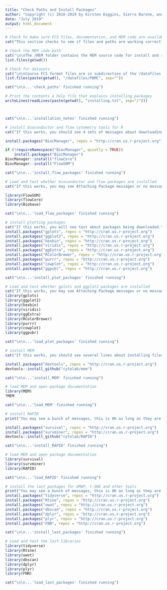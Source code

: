 ```yaml
---
title: "Check Paths and Install Packages"
author: "Copyright (c) 2016-2019 by Kirsten Diggins, Sierra Barone, and Jonathan Irish, All Rights Reserved; see EULA-MEM.text for MEM license information"
date: "July 2019"
output: html_document
---
```


```r
# Check to make sure FCS files, documentation, and MEM code are available
cat("This section checks to see if files and paths are working correctly. You should see lists of files below.  If it outputs character(0), something is wrong.\n")

# Check the MEM code path
cat("\n\nThe /MEM folder contains the MEM source code for install and related files:\n")
list.files(getwd())

# Check for datasets
cat("\n\nCourse FCS format files are in subdirecties of the /datafiles folder:\n")
list.files(paste(getwd(), "/datafiles/PBMC", sep=""))

cat("\n\n...'check_paths' finished running")
```

```r
# Print the contents a help file that explains installing packages
writeLines(readLines(paste(getwd(), "installing.txt", sep="/")))



cat("\n\n...'installation_notes' finished running")
```

```r
# install bioconductor and flow cytometry tools for R
cat("If this works, you should see 4 sets of messages about downloading files that end in a message saying something like package 'BiocManager' successfully unpacked and MD5 sums checked.  You should see this for BioCManager, Biobase, flowCore, and FlowSOM.\n\n")

install.packages("BiocManager", repos = "http://cran.us.r-project.org")

if (!requireNamespace("BiocManager", quietly = TRUE))
    install.packages("BiocManager")
BiocManager::install("flowCore")
BiocManager::install("FlowSOM")

cat("\n\n...'install_flow_packages' finished running")
```

```r
# Load and test whether bioconductor and flow packages are installed
cat("If this works, you may see Attaching Package messages or no message at all; that's good.  If you get a warning, go back to the last CHUNK.\n\n")

library(FlowSOM)
library(flowCore)
library(Biobase)

cat("\n\n...'load_flow_packages' finished running")
```

```r
# install plotting packages
cat("If this works, you will see text about packages being downloaded.\n\n")
install.packages("gplots", repos = "http://cran.us.r-project.org")
install.packages("ggplot2", repos = "http://cran.us.r-project.org")
install.packages("hexbin", repos = "http://cran.us.r-project.org")
install.packages("viridis", repos = "http://cran.us.r-project.org")
install.packages("ggExtra", repos = "http://cran.us.r-project.org")
install.packages("RColorBrewer", repos = "http://cran.us.r-project.org")
install.packages("purrr", repos = "http://cran.us.r-project.org")
install.packages("cowplot", repos = "http://cran.us.r-project.org")
install.packages("ggpubr", repos = "http://cran.us.r-project.org")

cat("\n\n...'install_plot_packages' finished running")
```

```r
# Load and test whether gplots and ggplot2 packages are installed
cat("If this works, you may see Attaching Package messages or no message at all; that's good.  If you get a warning, go back to the last CHUNK.\n\n")
library(gplots)
library(ggplot2)
library(hexbin)
library(viridis)
library(ggExtra)
library(RColorBrewer)
library(purrr)
library(cowplot)
library(ggpubr)

cat("\n\n...'load_plot_packages' finished running")
```

```r
# install MEM
cat("If this works, you should see several lines about installing files, then DONE (MEM) near the end.  The MEM help page will also open in the Help menu in RStudio.\n\n")

install.packages("devtools", repos = "http://cran.us.r-project.org")
devtools::install_github("cytolab/mem")

cat("\n\n...'install_MEM' finished running")
```

```r
# load MEM and open package documentation
library(MEM)
?MEM

cat("\n\n...'load_MEM' finished running")
```

```r
# install RAPID
print("You may see a bunch of messages, this is OK as long as they are not errors.\n\n")

install.packages("survival", repos = "http://cran.us.r-project.org")
install.packages("survminer", repos = "http://cran.us.r-project.org")
devtools::install_github("cytolab/RAPID")

cat("\n\n...'install_RAPID' finished running")
```

```r
# load MEM and open package documentation
library(survival)
library(survminer)
library(RAPID)

cat("\n\n...'load_RAPID' finished running")
```

```r
# install the last packages for UMAP, t-SNE and other tools
print("You may see a bunch of messages, this is OK as long as they are not errors.\n\n")
install.packages("tidyverse", repos = "http://cran.us.r-project.org")
install.packages("Rtsne", repos = "http://cran.us.r-project.org")
install.packages("uwot", repos = "http://cran.us.r-project.org")
install.packages("dbscan", repos = "http://cran.us.r-project.org")
install.packages("dplyr", repos = "http://cran.us.r-project.org")
install.packages("plyr", repos = "http://cran.us.r-project.org")
install.packages("FNN", repos = "http://cran.us.r-project.org")

cat("\n\n...'install_last_packages' finished running")
```

```r
# Load and test the last libraries
library(tidyverse)
library(Rtsne)
library(uwot)
library(dbscan)
library(dplyr)
library(plyr)
library(FNN)

cat("\n\n...'load_last_packages' finished running")
```
